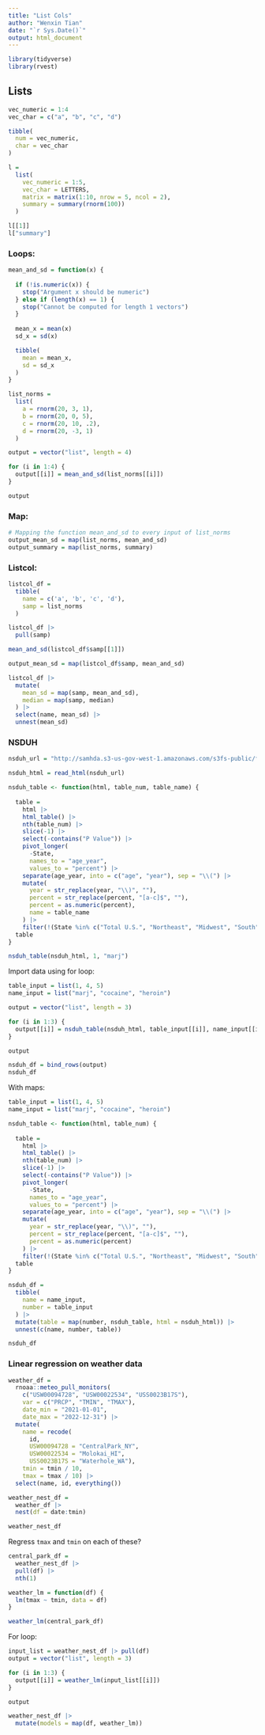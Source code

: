 ```yaml
---
title: "List Cols"
author: "Wenxin Tian"
date: "`r Sys.Date()`"
output: html_document
---
```


```r
library(tidyverse)
library(rvest)
```

## Lists

```r
vec_numeric = 1:4
vec_char = c("a", "b", "c", "d")

tibble(
  num = vec_numeric,
  char = vec_char
)
```

```r
l = 
  list(
    vec_numeric = 1:5,
    vec_char = LETTERS,
    matrix = matrix(1:10, nrow = 5, ncol = 2),
    summary = summary(rnorm(100))
  )

l[[1]]
l["summary"]
```

### Loops:

```r
mean_and_sd = function(x) {
  
  if (!is.numeric(x)) {
    stop("Argument x should be numeric")
  } else if (length(x) == 1) {
    stop("Cannot be computed for length 1 vectors")
  }
  
  mean_x = mean(x)
  sd_x = sd(x)

  tibble(
    mean = mean_x, 
    sd = sd_x
  )
}

list_norms = 
  list(
    a = rnorm(20, 3, 1),
    b = rnorm(20, 0, 5),
    c = rnorm(20, 10, .2),
    d = rnorm(20, -3, 1)
  )

output = vector("list", length = 4)

for (i in 1:4) {
  output[[i]] = mean_and_sd(list_norms[[i]])
}

output
```


### Map:

```r
# Mapping the function mean_and_sd to every input of list_norms
output_mean_sd = map(list_norms, mean_and_sd)
output_summary = map(list_norms, summary)
```

### Listcol:

```r
listcol_df =
  tibble(
    name = c('a', 'b', 'c', 'd'),
    samp = list_norms
  )
```

```r
listcol_df |>
  pull(samp)

mean_and_sd(listcol_df$samp[[1]])

output_mean_sd = map(listcol_df$samp, mean_and_sd)

listcol_df |>
  mutate(
    mean_sd = map(samp, mean_and_sd),
    median = map(samp, median)
  ) |>
  select(name, mean_sd) |>
  unnest(mean_sd)
```

### NSDUH

```r
nsduh_url = "http://samhda.s3-us-gov-west-1.amazonaws.com/s3fs-public/field-uploads/2k15StateFiles/NSDUHsaeShortTermCHG2015.htm"

nsduh_html = read_html(nsduh_url)

nsduh_table <- function(html, table_num, table_name) {
  
  table = 
    html |> 
    html_table() |> 
    nth(table_num) |>
    slice(-1) |> 
    select(-contains("P Value")) |>
    pivot_longer(
      -State,
      names_to = "age_year", 
      values_to = "percent") |>
    separate(age_year, into = c("age", "year"), sep = "\\(") |>
    mutate(
      year = str_replace(year, "\\)", ""),
      percent = str_replace(percent, "[a-c]$", ""),
      percent = as.numeric(percent),
      name = table_name
    ) |>
    filter(!(State %in% c("Total U.S.", "Northeast", "Midwest", "South", "West")))
  table
}

nsduh_table(nsduh_html, 1, "marj")
```

Import data using for loop:

```r
table_input = list(1, 4, 5)
name_input = list("marj", "cocaine", "heroin")

output = vector("list", length = 3)

for (i in 1:3) {
  output[[i]] = nsduh_table(nsduh_html, table_input[[i]], name_input[[i]])
}

output

nsduh_df = bind_rows(output)
nsduh_df
```

With maps:

```r
table_input = list(1, 4, 5)
name_input = list("marj", "cocaine", "heroin")

nsduh_table <- function(html, table_num) {
  
  table = 
    html |> 
    html_table() |> 
    nth(table_num) |>
    slice(-1) |> 
    select(-contains("P Value")) |>
    pivot_longer(
      -State,
      names_to = "age_year", 
      values_to = "percent") |>
    separate(age_year, into = c("age", "year"), sep = "\\(") |>
    mutate(
      year = str_replace(year, "\\)", ""),
      percent = str_replace(percent, "[a-c]$", ""),
      percent = as.numeric(percent)
    ) |>
    filter(!(State %in% c("Total U.S.", "Northeast", "Midwest", "South", "West")))
  table
}

nsduh_df =
  tibble(
    name = name_input,
    number = table_input
  ) |>
  mutate(table = map(number, nsduh_table, html = nsduh_html)) |>
  unnest(c(name, number, table))

nsduh_df

```

### Linear regression on weather data

```r
weather_df = 
  rnoaa::meteo_pull_monitors(
    c("USW00094728", "USW00022534", "USS0023B17S"),
    var = c("PRCP", "TMIN", "TMAX"), 
    date_min = "2021-01-01",
    date_max = "2022-12-31") |>
  mutate(
    name = recode(
      id, 
      USW00094728 = "CentralPark_NY", 
      USW00022534 = "Molokai_HI",
      USS0023B17S = "Waterhole_WA"),
    tmin = tmin / 10,
    tmax = tmax / 10) |>
  select(name, id, everything())

weather_nest_df =
  weather_df |>
  nest(df = date:tmin)

weather_nest_df
```

Regress `tmax` and `tmin` on each of these?

```r
central_park_df =
  weather_nest_df |>
  pull(df) |>
  nth(1)
```

```r
weather_lm = function(df) {
  lm(tmax ~ tmin, data = df)
}

weather_lm(central_park_df)
```

For loop:

```r
input_list = weather_nest_df |> pull(df)
output = vector("list", length = 3) 

for (i in 1:3) {
  output[[i]] = weather_lm(input_list[[i]])
}

output

weather_nest_df |>
  mutate(models = map(df, weather_lm))
```

